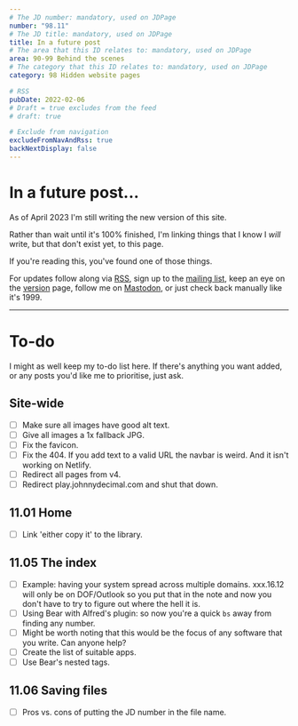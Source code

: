 ```yaml
---
# The JD number: mandatory, used on JDPage
number: "98.11"
# The JD title: mandatory, used on JDPage
title: In a future post
# The area that this ID relates to: mandatory, used on JDPage
area: 90-99 Behind the scenes
# The category that this ID relates to: mandatory, used on JDPage
category: 98 Hidden website pages

# RSS
pubDate: 2022-02-06
# Draft = true excludes from the feed
# draft: true

# Exclude from navigation
excludeFromNavAndRss: true
backNextDisplay: false
---
```


# In a future post...

As of April 2023 I'm still writing the new version of this site.

Rather than wait until it's 100% finished, I'm linking things that I know I _will_ write, but that don't exist yet, to this page.

If you're reading this, you've found one of those things.

For updates follow along via [RSS](/00-09-site-administration/02-send-and-receive/02.03-rss-feed/), sign up to the [mailing list](/00-09-site-administration/02-send-and-receive/02.02-mailing-list/), keep an eye on the [version](/00-09-site-administration/01-about/01.04-version/) page, follow me on [Mastodon](https://hachyderm.io/@johnnydecimal/), or just check back manually like it's 1999.

---

# To-do

I might as well keep my to-do list here. If there's anything you want added, or any posts you'd like me to prioritise, just ask.

## Site-wide

- [ ] Make sure all images have good alt text.
- [ ] Give all images a 1x fallback JPG.
- [ ] Fix the favicon.
- [ ] Fix the 404. If you add text to a valid URL the navbar is weird. And it isn't working on Netlify.
- [ ] Redirect all pages from v4.
- [ ] Redirect play.johnnydecimal.com and shut that down.

## 11.01 Home

- [ ] Link 'either copy it' to the library.

## 11.05 The index

- [ ] Example: having your system spread across multiple domains. xxx.16.12 will only be on DOF/Outlook so you put that in the note and now you don't have to try to figure out where the hell it is.
- [ ] Using Bear with Alfred's plugin: so now you're a quick `bs` away from finding any number.
- [ ] Might be worth noting that this would be the focus of any software that you write. Can anyone help?
- [ ] Create the list of suitable apps.
- [ ] Use Bear's nested tags.

## 11.06 Saving files

- [ ] Pros vs. cons of putting the JD number in the file name.
